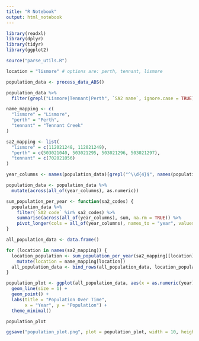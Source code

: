 ---
title: "R Notebook"
output: html_notebook
---

```{r}
library(readxl)
library(dplyr)
library(tidyr)
library(ggplot2)

source("parse_utils.R")

location = "lismore" # options are: perth, tennant, lismore

population_data <- process_data_ABS()

population_data %>%
  filter(grepl("Lismore|Tennant|Perth", `SA2 name`, ignore.case = TRUE))
```

```{r}
name_mapping <- c(
  "lismore" = "Lismore",
  "perth" = "Perth",
  "tennant" = "Tennant Creek"
)

sa2_mapping <- list(
  "lismore" = c(112021248, 112021249),
  "perth" = c(503021040, 503021295, 503021296, 503021297),
  "tennant" = c(702021056)
)

year_columns <- names(population_data)[grepl("^\\d{4}$", names(population_data))]

population_data <- population_data %>%
  mutate(across(all_of(year_columns), as.numeric))

sum_population_per_year <- function(sa2_codes) {
  population_data %>%
    filter(`SA2 code` %in% sa2_codes) %>%
    summarise(across(all_of(year_columns), sum, na.rm = TRUE)) %>%
    pivot_longer(cols = all_of(year_columns), names_to = "year", values_to = "population")
}

all_population_data <- data.frame()

for (location in names(sa2_mapping)) {
  location_population <- sum_population_per_year(sa2_mapping[[location]]) %>%
    mutate(location = name_mapping[location]) 
  all_population_data <- bind_rows(all_population_data, location_population)
} 

```

```{r}
population_plot <- ggplot(all_population_data, aes(x = as.numeric(year), y = population, color = location, group = location)) +
  geom_line(size = 1) +
  geom_point() +
  labs(title = "Population Over Time",
       x = "Year", y = "Population") +
  theme_minimal()

population_plot
```
```{r}
ggsave("population_plot.png", plot = population_plot, width = 10, height = 6)
```

